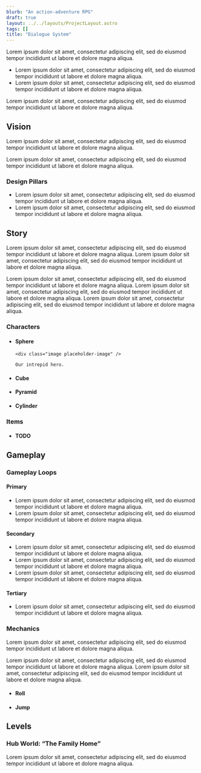```yaml
---
blurb: "An action-adventure RPG"
draft: true
layout: ../../layouts/ProjectLayout.astro
tags: []
title: "Dialogue System"
---
```


<div class="flexbox-vertical note">
Lorem ipsum dolor sit amet, consectetur adipiscing elit, sed do eiusmod tempor incididunt ut labore et dolore magna aliqua.

  - Lorem ipsum dolor sit amet, consectetur adipiscing elit, sed do eiusmod tempor incididunt ut labore et dolore magna aliqua.
  - Lorem ipsum dolor sit amet, consectetur adipiscing elit, sed do eiusmod tempor incididunt ut labore et dolore magna aliqua.
  
  Lorem ipsum dolor sit amet, consectetur adipiscing elit, sed do eiusmod tempor incididunt ut labore et dolore magna aliqua.
</div>

## Vision

Lorem ipsum dolor sit amet, consectetur adipiscing elit, sed do eiusmod tempor incididunt ut labore et dolore magna aliqua.

Lorem ipsum dolor sit amet, consectetur adipiscing elit, sed do eiusmod tempor incididunt ut labore et dolore magna aliqua.

### Design Pillars

- Lorem ipsum dolor sit amet, consectetur adipiscing elit, sed do eiusmod tempor incididunt ut labore et dolore magna aliqua.
- Lorem ipsum dolor sit amet, consectetur adipiscing elit, sed do eiusmod tempor incididunt ut labore et dolore magna aliqua.

## Story

Lorem ipsum dolor sit amet, consectetur adipiscing elit, sed do eiusmod tempor incididunt ut labore et dolore magna aliqua. Lorem ipsum dolor sit amet, consectetur adipiscing elit, sed do eiusmod tempor incididunt ut labore et dolore magna aliqua.

Lorem ipsum dolor sit amet, consectetur adipiscing elit, sed do eiusmod tempor incididunt ut labore et dolore magna aliqua. Lorem ipsum dolor sit amet, consectetur adipiscing elit, sed do eiusmod tempor incididunt ut labore et dolore magna aliqua. Lorem ipsum dolor sit amet, consectetur adipiscing elit, sed do eiusmod tempor incididunt ut labore et dolore magna aliqua.

### Characters

<ul class="list-without-bullets tile-list tile-list-medium">
  <li class="flexbox-vertical">
    <h4>Sphere</h4>

    <div class="image placeholder-image" />

    Our intrepid hero.
  </li>

  <li class="flexbox-vertical">
    <h4>Cube</h4>
  </li>
  
  <li class="flexbox-vertical">
    <h4>Pyramid</h4>
  </li>

  <li class="flexbox-vertical">
    <h4>Cylinder</h4>
  </li>
</ul>

### Items

<ul class="list-without-bullets tile-list tile-list-medium">
  <li class="flexbox-vertical">
   <h4>TODO</h4>

   <div class="image placeholder-image" />
  </li>
</ul>

## Gameplay

### Gameplay Loops

#### Primary

- Lorem ipsum dolor sit amet, consectetur adipiscing elit, sed do eiusmod tempor incididunt ut labore et dolore magna aliqua.
- Lorem ipsum dolor sit amet, consectetur adipiscing elit, sed do eiusmod tempor incididunt ut labore et dolore magna aliqua.

#### Secondary

- Lorem ipsum dolor sit amet, consectetur adipiscing elit, sed do eiusmod tempor incididunt ut labore et dolore magna aliqua.
- Lorem ipsum dolor sit amet, consectetur adipiscing elit, sed do eiusmod tempor incididunt ut labore et dolore magna aliqua.
- Lorem ipsum dolor sit amet, consectetur adipiscing elit, sed do eiusmod tempor incididunt ut labore et dolore magna aliqua.

#### Tertiary

- Lorem ipsum dolor sit amet, consectetur adipiscing elit, sed do eiusmod tempor incididunt ut labore et dolore magna aliqua.

### Mechanics

<div class="flexbox-vertical note">
Lorem ipsum dolor sit amet, consectetur adipiscing elit, sed do eiusmod tempor incididunt ut labore et dolore magna aliqua.

Lorem ipsum dolor sit amet, consectetur adipiscing elit, sed do eiusmod tempor incididunt ut labore et dolore magna aliqua. Lorem ipsum dolor sit amet, consectetur adipiscing elit, sed do eiusmod tempor incididunt ut labore et dolore magna aliqua.
</div>

<ul class="list-without-bullets tile-list tile-list-small">
  <li class="flexbox-vertical">
   <h4>Roll</h4>

   <div class="image placeholder-image" />
  </li>

   <li class="flexbox-vertical">
    <h4>Jump</h4>
  </li>
</ul>

## Levels

### Hub World: “The Family Home”

Lorem ipsum dolor sit amet, consectetur adipiscing elit, sed do eiusmod tempor incididunt ut labore et dolore magna aliqua.

